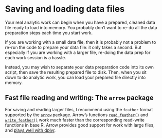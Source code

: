 # Saving and loading data files

Your real analytic work can begin when you have a prepared, cleaned data file ready to load into memory. You probably don't want to re-do all the data preparation steps each time you start work.

If you are working with a small data file, then it is probably not a problem to re-run the code to prepare your data file: it only takes a second. But especially if you are working with a larger file, re-doing the data prep for each work session is a hassle.

Instead, you may wish to separate your data preparation code into its own script, then save the resulting prepared file to disk. Then, when you sit down to do analytic work, you can load your prepared file directly into memory.

## Fast file reading and writing: The `arrow` package

For saving and reading larger files, I recommend using the `feather` format supported by the [`arrow`](https://arrow.apache.org/docs/r/articles/arrow.html) package. Arrow's functions [`read_feather()`](https://arrow.apache.org/docs/r/reference/read_feather.html) and [`write_feather()`](https://arrow.apache.org/docs/r/reference/write_feather.html) work much faster than the corresponding read-write functions in base R. Arrow provides good support for work with large files, and [plays well with dplyr](https://arrow.apache.org/docs/r/articles/dataset.html). 

